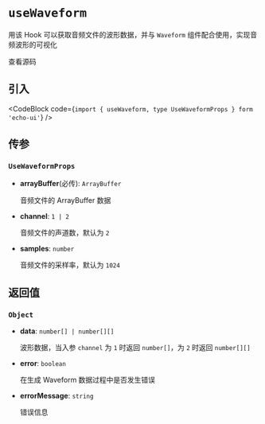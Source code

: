 
# `useWaveform`

用该 Hook 可以获取音频文件的波形数据，并与 `Waveform` 组件配合使用，实现音频波形的可视化

<Link
  href="https://github.com/codeacme17/echo-ui/blob/main/packages/hooks/useWaveform.ts"
  target="_blank"
  size="sm"
  className="flex items-center"
>
  <Github className="w-4 h-4" />
  <span className="ml-2">查看源码</span>
</Link>

## 引入

<CodeBlock code={`import { useWaveform, type UseWaveformProps } form 'echo-ui'`} />

## 传参

### `UseWaveformProps`

- **arrayBuffer**(必传): `ArrayBuffer`

  音频文件的 ArrayBuffer 数据

- **channel**: `1 | 2`

  音频文件的声道数，默认为 `2`

- **samples**: `number`

  音频文件的采样率，默认为 `1024`

## 返回值

### `Object`

- **data**: `number[] | number[][]`

  波形数据，当入参 `channel` 为 `1` 时返回 `number[]`，为 `2` 时返回 `number[][]`

- **error**: `boolean`

  在生成 Waveform 数据过程中是否发生错误

- **errorMessage**: `string`

  错误信息
